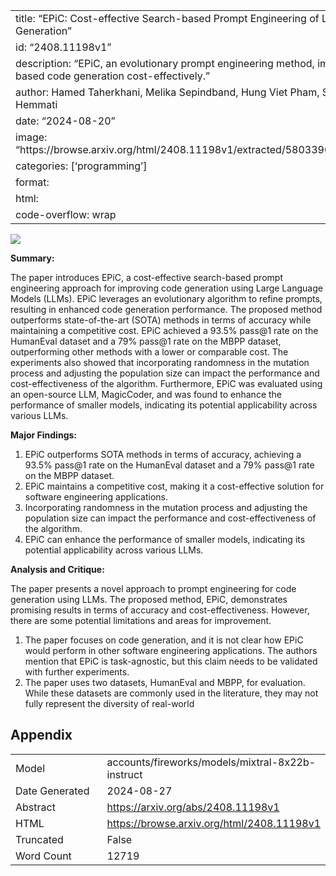 
---
title: "EPiC: Cost-effective Search-based Prompt Engineering of LLMs for Code Generation"
id: "2408.11198v1"
description: "EPiC, an evolutionary prompt engineering method, improves LLM-based code generation cost-effectively."
author: Hamed Taherkhani, Melika Sepindband, Hung Viet Pham, Song Wang, Hadi Hemmati
date: "2024-08-20"
image: "https://browse.arxiv.org/html/2408.11198v1/extracted/5803390/figures/Alg.png"
categories: ['programming']
format:
  html:
    code-overflow: wrap
---

![](https://browse.arxiv.org/html/2408.11198v1/extracted/5803390/figures/Alg.png)

**Summary:**

The paper introduces EPiC, a cost-effective search-based prompt engineering approach for improving code generation using Large Language Models (LLMs). EPiC leverages an evolutionary algorithm to refine prompts, resulting in enhanced code generation performance. The proposed method outperforms state-of-the-art (SOTA) methods in terms of accuracy while maintaining a competitive cost. EPiC achieved a 93.5% pass@1 rate on the HumanEval dataset and a 79% pass@1 rate on the MBPP dataset, outperforming other methods with a lower or comparable cost. The experiments also showed that incorporating randomness in the mutation process and adjusting the population size can impact the performance and cost-effectiveness of the algorithm. Furthermore, EPiC was evaluated using an open-source LLM, MagicCoder, and was found to enhance the performance of smaller models, indicating its potential applicability across various LLMs.

**Major Findings:**

1. EPiC outperforms SOTA methods in terms of accuracy, achieving a 93.5% pass@1 rate on the HumanEval dataset and a 79% pass@1 rate on the MBPP dataset.
2. EPiC maintains a competitive cost, making it a cost-effective solution for software engineering applications.
3. Incorporating randomness in the mutation process and adjusting the population size can impact the performance and cost-effectiveness of the algorithm.
4. EPiC can enhance the performance of smaller models, indicating its potential applicability across various LLMs.

**Analysis and Critique:**

The paper presents a novel approach to prompt engineering for code generation using LLMs. The proposed method, EPiC, demonstrates promising results in terms of accuracy and cost-effectiveness. However, there are some potential limitations and areas for improvement.

1. The paper focuses on code generation, and it is not clear how EPiC would perform in other software engineering applications. The authors mention that EPiC is task-agnostic, but this claim needs to be validated with further experiments.
2. The paper uses two datasets, HumanEval and MBPP, for evaluation. While these datasets are commonly used in the literature, they may not fully represent the diversity of real-world

## Appendix

|          |          |
|----------|----------|
| Model     | accounts/fireworks/models/mixtral-8x22b-instruct       |
| Date Generated     | 2024-08-27       |
| Abstract | [https://arxiv.org/abs/2408.11198v1](https://arxiv.org/abs/2408.11198v1)        |
| HTML     | [https://browse.arxiv.org/html/2408.11198v1](https://browse.arxiv.org/html/2408.11198v1)       |
| Truncated       | False       |
| Word Count       | 12719       |
